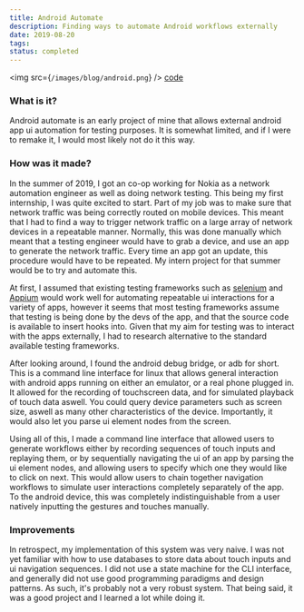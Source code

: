 ```yaml
---
title: Android Automate
description: Finding ways to automate Android workflows externally
date: 2019-08-20
tags: 
status: completed
---
```

<img src={`/images/blog/android.png`} />
[code](https://github.com/KonradStanski/androidAutomate)
### What is it?
Android automate is an early project of mine that allows external android app ui automation for testing purposes. It is
somewhat limited, and if I were to remake it, I would most likely not do it this way.

### How was it made?
In the summer of 2019, I got an co-op working for Nokia as a network automation engineer as well as doing network
testing. This being my first internship, I was quite excited to start. Part of my job was to make sure that network
traffic was being correctly routed on mobile devices. This meant that I had to find a way to trigger network traffic on
a large array of network devices in a repeatable manner. Normally, this was done manually which meant that a testing
engineer would have to grab a device, and use an app to generate the network traffic. Every time an app got an update,
this procedure would have to be repeated. My intern project for that summer would be to try and automate this.

At first, I assumed that existing testing frameworks such as [selenium](https://www.selenium.dev/) and
[Appium](http://appium.io/) would work well for automating repeatable ui interactions for a variety of apps, however it
seems that most testing frameworks assume that testing is being done by the devs of the app, and that the source code is
available to insert hooks into. Given that my aim for testing was to interact with the apps externally, I had to
research alternative to the standard available testing frameworks.

After looking around, I found the android debug bridge, or adb for short. This is a command line interface for linux
that allows general interaction with android apps running on either an emulator, or a real phone plugged in. It allowed
for the recording of touchscreen data, and for simulated playback of touch data aswell. You could query device
parameters such as screen size, aswell as many other characteristics of the device. Importantly, it would also let you
parse ui element nodes from the screen.

Using all of this, I made a command line interface that allowed users to generate workflows either by recording
sequences of touch inputs and replaying them, or by sequentially navigating the ui of an app by parsing the ui element
nodes, and allowing users to specify which one they would like to click on next. This would allow users to chain
together navigation workflows to simulate user interactions completely separately of the app. To the android device,
this was completely indistinguishable from a user natively inputting the gestures and touches manually.

### Improvements
In retrospect, my implementation of this system was very naive. I was not yet familiar with how to use databases to
store data about touch inputs and ui navigation sequences. I did not use a state machine for the CLI interface, and
generally did not use good programming paradigms and design patterns. As such, it's probably not a very robust system.
That being said, it was a good project and I learned a lot while doing it.
